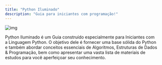 ```yaml
---
title: "Python Iluminado"
description: "Guia para iniciantes com programação!"
---
```


![img](https://i.imgur.com/YNCBwMS.png)

Python Iluminado é um Guia construído especialmente para Iniciantes com a Linguagem Python. O objetivo dele é fornecer uma base sólida do Python e também abordar conceitos essenciais de Algoritmos, Estruturas de Dados & Programação, bem como apresentar uma vasta lista de materiais de estudos para você aperfeiçoar seu conhecimento.
